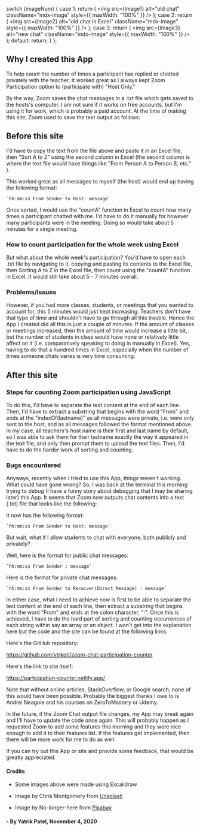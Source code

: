 
<!-- MDX is only allowing to have one component being exported. Could not do multiple exports -->

  switch (imageNum) {
    case 1:
      return (
        <img
          src={Image1}
          alt="old chat"
          className="mdx-image"
          style={{ maxWidth: "100%" }}
        />
      );
    case 2:
      return (
        <img
          src={Image2}
          alt="old chat in Excel"
          className="mdx-image"
          style={{ maxWidth: "100%" }}
        />
      );
    case 3:
      return (
        <img
          src={Image3}
          alt="new chat"
          className="mdx-image"
          style={{ maxWidth: "100%" }}
        />
      );
    default:
      return;
  }
};

## Why I created this App

To help count the number of times a participant has replied or chatted privately with the teacher. It worked great as I always kept Zoom Participation option to (participate with) "Host Only."

By the way, Zoom saves the chat messages in a .txt file which gets saved to the hosts's computer. I am not sure if it works on free accounts, but I'm using it for work, which is probably a paid account. At the time of making this site, Zoom used to save the text output as follows:

<MultiJsxContainer imageNum={1} />

## Before this site

I'd have to copy the text from the file above and paste it in an Excel file, then "Sort A to Z" using the second column in Excel (the second column is where the text file would have things like "From Person A to Person B, etc." ).

<MultiJsxContainer imageNum={2} />

This worked great as all messages to myself (the host) would end up having the following format:

    `hh:mm:ss From Sender to Host: message`

Once sorted, I would use the "countA" function in Excel to count how many times a participant chatted with me. I'd have to do it manually for however many participants were in the meeting. Doing so would take about 5 minutes for a single meeting.

### How to count participation for the whole week using Excel

But what about the whole week's participation? You'd have to open each .txt file by navigating to it, copying and pasting its contents to the Excel file, then Sorting A to Z in the Excel file, then count using the "countA" function in Excel. It would still take about 5 - 7 minutes overall.

### Problems/Issues

However, if you had more classes, students, or meetings that you wanted to account for, this 5 minutes would just kept increasing. Teachers don't have that type of time and shouldn't have to go through all this trouble. Hence the App I created did all this in just a couple of minutes. If the amount of classes or meetings increased, then the amount of time would increase a little bit, but the number of students in class would have none or relatively little affect on it (i.e. comparatively speaking to doing in manually in Excel). Yes, having to do that a hundred times in Excel, especially when the number of times someone chats varies is very time consuming.

## After this site

### Steps for counting Zoom participation using JavaScript

To do this, I'd have to separate the text content at the end of each line. Then, I'd have to extract a substring that begins with the word "From" and ends at the "indexOf(lastname)" as all messages were private, i.e. were only sent to the host, and as all messages followed the format mentioned above. In my case, all teachers's host name is their first and last name by default, so I was able to ask them for their lastname exactly the way it appeared in the text file, and only then prompt them to upload the text files. Then, I'd have to do the harder work of sorting and counting.

### Bugs encountered

Anyways, recently when I tried to use this App, things weren't working. What could have gone wrong? So, I was back at the terminal this morning trying to debug (I have a funny story about debugging that I may be sharing later) this App. It seems that Zoom now outputs chat contents into a text (.txt) file that looks like the following:

<MultiJsxContainer imageNum={3} />

It now has the following format:

    `hh:mm:ss From Sender to Host: message`

But wait, what if I allow students to chat with everyone, both publicly and privately?

Well, here is the format for public chat messages:

    `hh:mm:ss From Sender : message`

Here is the format for private chat messages:

    `hh:mm:ss From Sender to Receiver(Direct Message) : message`

In either case, what I need to achieve now is first to be able to separate the text content at the end of each line, then extract a substring that begins with the word "From" and ends at the colon character, ":". Once this is achieved, I have to do the hard part of sorting and counting occurrences of each string within say an array or an object. I won't get into the explanation here but the code and the site can be found at the following links:

Here's the GitHub repository:

<https://github.com/ytrkptl/zoom-chat-participation-counter>

Here's the link to site itself:

<https://participation-counter.netlify.app/>

Note that without online articles, StackOverflow, or Google search, none of this would have been possible. Probably the biggest thanks I owe to is Andrei Neagoie and his courses on ZeroToMastery or Udemy.

In the future, if the Zoom Chat output file changes, my App may break again and I'll have to update the code once again. This will probably happen as I requested Zoom to add some features this morning and they were nice enough to add it to their features list. If the features get implemented, then there will be more work for me to do as well.

If you can try out this App or site and provide some feedback, that would be greatly appreciated.

#### Credits

- Some images above were made using Excalidraw

- Image by Chris Montgomery from [Unsplash](https://unsplash.com/photos/smgTvepind4)

- Image by No-longer-here from [Pixabay](https://pixabay.com/users/no-longer-here-19203/?utm_source=link-attribution&utm_medium=referral&utm_campaign=image&utm_content=1768845)

#### - By Yatrik Patel, November 4, 2020
